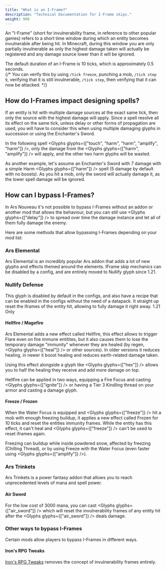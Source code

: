 ```yaml
---
title: "What is an I-Frame?"
description: "Technical Documentation for I-Frame skips."
weight: 900
---
```



An "I-Frame" (short for invulnerability frame, in reference to other popular games) refers to a short time window during which an entity becomes invulnerable after being hit.
In Minecraft, during this window you are only partially invulnerable as only the highest damage taken will actually be registered and any damage source lower than it will be ignored.

The default duration of an I-Frame is 10 ticks, which is approximately 0.5 seconds.  
{/* You can verify this by using `/tick freeze`, punching a mob, `/tick step 9`, verifying that it is still invulnerable, `/tick step`, then verifying that it can now be attacked. */}

## How do I-Frames impact designing spells?

If an entity is hit with multiple damage sources at the exact same tick, then only the source with the highest damage will apply. Since a spell resolve all its effect on the same tick, unless delay or other forms of propagation are used, you will have to consider this when using multiple damaging glyphs in succession or using the Enchanter's Sword.

In the following spell <Glyphs glyphs={["touch", "harm", "harm", "amplify", "harm"]} />, only the damage from the <Glyphs glyphs={["harm", "amplify"]} /> will apply, and the other two harm glyphs will be wasted.

As another example, let's assume an Enchanter's Sword with 7 damage with a simple Harm <Glyphs glyphs={["harm"]} /> spell (5 damage by default with no boosts). As you hit a mob, only the sword will actually damage it, as the lower spell damage will be ignored. 

## How can I bypass I-Frames?

In Ars Nouveau it's not possible to bypass I-Frames without an addon or another mod that allows the behaviour, but you can still use <Glyphs glyphs={["delay"]} /> to spread over time the damage instance and let all of them fully damage the enemy.

Here are some methods that allow bypassing I-Frames depending on your mod list:

### Ars Elemental

Ars Elemental is an incredibly popular Ars addon that adds a lot of new glyphs and effects themed around the elements.
IFrame skip mechanics can be disabled by a config, and are entirely moved to Nullify glyph since 1.21.

### Nullify Defense

This glyph is disabled by default in the configs, and also have a recipe that can be enabled in the configs without the need of a datapack. It straight up reset the iframes of the entity hit, allowing to fully damage it right away. 1.21 Only

#### Hellfire / Magefire

Ars Elemental adds a new effect called Hellfire, this effect allows to trigger Flare even on fire immune entitites, but it also causes them to lose the temporary damage "immunity" whenever they are healed (by regen, <Glyphs glyphs={["heal"]} /> or other sources).
In older versions it reduces healing, in newer it boost healing and reduces earth-related damage taken.

Using this effect alongside a glyph like <Glyphs glyphs={["hex"]} /> allows you to half the healing they receive and add more damage on top.

Hellfire can be applied in two ways, equipping a Fire Focus and casting <Glyphs glyphs={["ignite"]} /> or having a Tier 3 Kindling thread on your armor and casting a damage glyph.

#### Freeze / Frozen

When the Water Focus is equipped and <Glyphs glyphs={["freeze"]} /> hit a mob with enough freezing buildup, it applies a new effect called Frozen for 10 ticks and reset the entities immunity frames.
While the entity has this effect, it can't heal and  <Glyphs glyphs={["freeze"]} /> can't be used to reset iframes again.

Freezing can buildup while inside powdered snow, affected by freezing (Chilling Thread), or by using Freeze with the Water Focus (even faster using <Glyphs glyphs={["amplify"]} />).

### Ars Trinkets

Ars Trinkets is a power fantasy addon that allows you to reach unprecedented levels of mana and spell power.

#### Air Sword

For the low cost of 3000 mana, you can cast <Glyphs glyphs={["air_sword"]} /> which will reset the invulnerability frames of any entity hit after the <Glyphs glyphs={["air_sword"]} /> deals damage.

### Other ways to bypass I&#8209;Frames

Certain mods allow players to bypass I-Frames in different ways.

#### Iron's RPG Tweaks
[Iron's RPG Tweaks](https://www.curseforge.com/minecraft/mc-mods/irons-rpg-tweaks) removes the concept of invulnerability frames entirely.
